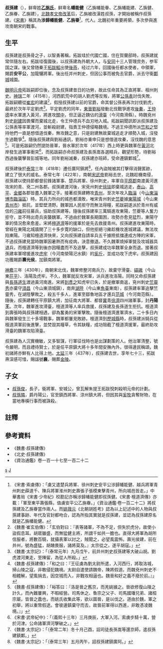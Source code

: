 {{Infobox Biography
| subject_name   = 叔孫建
| image_name     = 
| image_size     = 
| image_caption  = 
| date_of_birth  = 365年
| place_of_birth = [[代_(十六国)|代國]]
| date_of_death  = 437年
| place_of_death = [[北魏|北魏]]
| occupation     = 北魏將領
}}

'''叔孫建'''（{{bd|365年||437年|catIdx=S}}），鲜卑姓'''[[乙旃氏|乙旃氏]]'''，鲜卑名'''幡能健'''（乙旃幡能眷、乙旃幡能建、乙旃健、乙旃眷、乙旃建），[[魏孝文帝|北魏孝文帝]][[孝文帝改革|改革]]后，乙旃被改漢姓叔孫，才開始被稱作叔孫建。《[[宋書|宋書]]》稱其為'''涉歸幡能健'''、'''乙旃眷'''<REF>《宋書·索虜傳》：「虜又遣楚兵將軍、徐州刺史安平公涉歸幡能健、越兵將軍青州刺史薛道千、陳兵將軍淮州刺史壽張子張模東擊青州，所向城邑皆走。」中華書局《宋書·少帝紀》校勘記亦稱涉歸幡能健即叔孫健。《宋書·檀道濟傳》亦載：「軍至東平壽張縣，值虜安平公乙旃眷。」《資治通鑑·卷一百二十二》將叔孫建及乙旃眷當作兩人。而[[姚薇元|姚薇元]]《北朝胡姓考》認為以上記述中的人物與叔孫建事跡、年代及官封都吻合，認為所指其實就是叔孫建，並認為叔孫建原名就是乙旃幡能健。</REF>，代人。北魏初年重要將領，多次參與進攻南朝宋的戰事。

== 生平 ==
叔孫建是叔孫骨之子，以智勇著稱，拓跋珪於代國亡國，住在賀蘭部時，叔孫建就常伴隨左右。拓跋珪復國後，以叔孫建為外朝大人，与[[安同|安同]]十三人管理庶务，参军国之谋。後又曾随秦王[[拓跋觚|拓跋觚]]出使[[後燕|後燕]]，经过六年，回國後任都水使者，中領軍，賜爵'''安平公'''，加龍驤將軍。後出任并州刺史，但因公事而被免去官爵，派去守衞[[鄴城|鄴城]]城園。

[[魏明元帝|魏明元帝]]拓跋嗣即位後，念及叔孫建昔日的功勞，故此任命其為正直將軍、相州刺史。[[神瑞|神瑞]]二年（415年），河西飢荒中的胡人劉虎等反叛，將軍[[公孫表|公孫表]]討伐失敗，拓跋嗣聽從[[崔宏|崔宏]]的建議<REF>《魏書·崔玄伯傳》：「玄伯對曰：『表等諸軍，不為不足，但失於虎分，故使小盜假息耳。胡眾雖盛，而無猛健主將，所謂千如共一膽也。直得大將軍為胡所信服者，將數百騎，就攝表軍以討之，賊聞之，必望風震怖。壽光侯建，前在并州，號為盛猛，胡醜畏服，諸將莫及。』太宗從之，遂平胡寇。」</REF>，假授叔孫建以前的官爵，命其督公孫表再次討伐劉虎，最終於次年平定劉虎<ref>《魏書·太宗記》：「（泰常元年）九月戊午，前并州刺史叔孫建等大破山胡。劉虎渡河東走，至陳留，為從人所殺。」</ref>。平定劉虎的同年，[[東晉|東晉]][[劉裕|劉裕]]發動北伐戰爭進攻[[後秦|後秦]]，[[王仲德|王仲德]]率水軍進入黃河，將進攻[[關中|關中]]，但正逼近魏佔的[[滑臺|滑臺]]（今河南滑縣）。時魏兗州刺史[[尉建|尉建]]因畏懼而棄城北走，令王仲德兵不血刃地入城。拓跋嗣聞訊即派叔孫建及公孫表等率軍渡河，並斬殺尉建，指責王仲德侵略魏境。不過王仲德所派[[竺和之|竺和之]]堅持他們一直是想借道伐秦，無攻魏之意，只是尉建無故棄城逃走才順勢入城，沒發生過戰爭<ref>《魏書·叔孫建傳》：「和之曰：『王征虜為劉太尉所遣，入河西行，將取洛城，掃山陵之寇，非敢侵犯魏境。太尉自遣使請魏帝，陳將假道。而魏兗州刺史不相體解，望風捐去，因空城而入，非戰攻相逼也。魏晉和好之義不廢於前。』」</ref>。隨後叔孫建與劉裕通訊，劉裕亦重申只是想借道攻秦，沒伐魏的意思<ref>《魏書·叔孫建傳》：「裕答曰：『洛是晉之舊京，而羌姚據之。晉欲修復山陵之計久，而內難屢興，不暇經營。司馬休之、魯宗之父子、司馬國璠兄弟、諸桓宗屬，皆晉之蠹也，而姚氏收集此等，欲以圖晉，是以伐之。道由於魏，軍之初舉，將以重幣假途。會彼邊鎮棄守而去，故晉前軍得以西進，非敢憑凌魏境。』」</ref>。可是拓跋嗣仍然提防晉軍，晉水軍於次年（417年）西上時更與魏軍在[[黃河|黃河]]北岸發生過軍事衝突<ref>《宋書·武帝紀中》：「（義熙十三年）三月庚辰，大軍入河。索虜步騎十萬，營於河津。公命諸軍濟河擊破之。」</ref>，而拓跋嗣亦命叔孫建及長孫嵩各選精兵，觀望形勢，待劉裕西過後襲擊晉彭城等地。同年劉裕滅秦，叔孫建亦班師，受命遷鎮鄴城<ref>《魏書·太宗記》：「（泰常二年）冬十月己酉，詔司徒長孫嵩等還京師，遣叔孫建鎮鄴。」</ref>。

叔孫建後於[[泰常|泰常]]三年（418年）遷任廣阿鎮將<ref>《魏書·太宗記》：「（泰常三年）五月丙午，詔叔孫建鎮廣阿。」</ref>，任內盜賊被其打擊得消聲匿跡，建立了很大的威名。泰常七年（422年），南朝[[宋武帝|宋武帝]]劉裕去世，北魏趁機南侵，叔孫建以使持節都督前鋒諸軍事、楚兵將軍、徐州刺史，率軍自[[平原郡|平原郡]]南渡黃河進攻宋的青、兗二州各郡。叔孫建渡河後，宋兗州刺史[[徐琰|徐琰]]即棄城逃走，[[泰山郡|泰山]]、[[高平郡|高平]]、[[金鄉郡|金鄉]]各郡皆盡入魏軍之手。接著叔孫建轉攻[[青州_(古代)|青州]]，至次年攻入[[臨淄|臨淄]]（今[[山東|山東]][[淄博市|淄博市]][[臨淄區|臨淄區]]）時，其兵力所向的城邑都潰敗，唯宋青州刺史[[竺夔|竺夔]]據[[東陽城|東陽城]]（今山東[[青州市|青州市]]）抵抗，並堅壁清野。魏軍因人民拒守而無法得糧，拓跋嗣遂派於青州有威信的[[刁雍|刁雍]]前往募兵，協助叔孫建等。隨後叔孫建率三萬騎進攻東陽，竺夔等人奮力拒守，並不時出奇兵突襲魏軍。不過由於魏軍長期圍困，攻勢亦愈見猛烈，東陽守軍的情況愈來愈差。宋將[[檀道濟|檀道濟]]等的援軍於是先去救援青州。叔孫建進攻東陽時，曾經在東陽北城牆開了三十多步寛的缺口，但他拒絕刁雍趁機攻進城建議，無法攻陷東陽。刁雍知檀道濟快來，又向叔孫建自請率兵五千據險抵擋連成方陣的宋軍，不過叔孫建見當時魏軍因暑熱而有疫病，決意撤退。不久魏軍燒掉軍營及攻城器具退兵，而檀道濟等到後亦因糧盡而不及追擊，叔孫建成功率魏軍全身而退。接著叔孫建率軍增援進攻[[虎牢|虎牢]]（今河南滎陽汜水鎮）的[[奚斤|奚斤]]，並成功攻下虎牢。叔孫建因功獲賜爵'''壽光侯'''，加鎮南將軍。

[[神䴥|神䴥]]三年（430年），南朝宋北伐，魏軍修整河南兵力，故棄守滑臺、[[碻磝|碻磝]]（今山東[[茌平|茌平]]）、洛陽及虎牢。不久，魏軍就反攻宋軍，派兵進攻洛陽，同時又命叔孫建與[[長孫道生|長孫道生]]渡過黃河南進。宋將[[到彥之|到彥之]]知虎牢已失，於是撤軍南返，兗州刺史[[竺靈秀|竺靈秀]]亦棄守[[須昌|須昌]]（今山東須城鎮），南奔[[湖陸|湖陸]]（今山東[[魚臺|魚臺]]東南），叔孫建率軍追擊竺靈秀，在湖陸擊敗之，殺五千多人，進軍至鄒魯地區才還兵[[范城|范城]]（今河南范縣）。隨後，叔孫建轉任平原鎮大將，加征南大將軍、都督[[冀州|冀]]青[[徐州_(古代)|徐]][[濟州_(山東)|濟]]四州諸軍事，封'''丹陽王'''。次年，魏軍進攻滑臺，檀道濟等人率兵救援，叔孫建及長孫道生拒抗。檀道濟到壽張時與叔孫建相遇，卻為奮勇的宋軍擊敗。隨後檀道濟進軍濟水，二十多日內與魏軍發生三十多場戰事，魏軍都屢見敗跡。檀道濟到[[歷城縣|歷城縣]]時，叔孫建派騎兵從檀道濟軍前後進擊，並焚毀其糧草，令其缺糧，成功阻截了檀道濟援軍，最終助攻滑臺的魏軍攻陷滑臺。

叔孫建為人沉實機敏，又多智謀，行軍征伐時也是出謀劃策的人。他治軍清整，號令嚴明，而且禮待賢士，於是任平原鎮大將十多年間安撫內外，很得邊民稱頌，魏初諸將亦鮮有人比得上他。[[太延|太延]]三年（437年），叔孫建去世，享年七十三，拓跋燾深感可惜，賜諡號'''襄'''，賜葬[[金陵_(北魏)|金陵]]。

== 子女 ==
*[[叔孫俊|叔孫俊]]，長子，衞將軍、安城公，曾瓦解朱提王拓跋悅刺殺明元帝的計劃。
*[[叔孫隣|叔孫隣]]，爵丹陽公，官至鎮西將軍、涼州鎮大將，但因其與[[奚牧|奚牧]]貪奪財物，在當地專橫行事而被誅殺。

== 註釋 ==
{{REFLIST}}

== 參考資料 ==
*《魏書·叔孫建傳》
*《北史·叔孫建傳》
*《資治通鑑》卷一百一十七至一百二十二

[[Category:北魏軍事人物|s]]
[[Category:河南叔孫氏|J]]